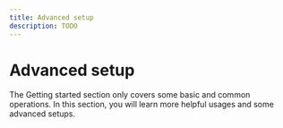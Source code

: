 ```yaml
---
title: Advanced setup
description: TODO
---
```


# Advanced setup


The Getting started section only covers some basic and common operations.
In this section, you will learn more helpful usages and some advanced setups.

<DocCardList items={useCurrentSidebarCategory().items}/>